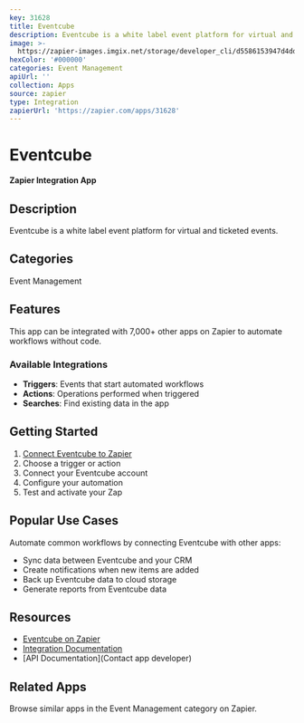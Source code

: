 ```yaml
---
key: 31628
title: Eventcube
description: Eventcube is a white label event platform for virtual and ticketed events.
image: >-
  https://zapier-images.imgix.net/storage/developer_cli/d5586153947d4dda6f75022622f5d8b6.png?auto=format%2Ccompress&ixlib=python-3.0.0&q=50
hexColor: '#000000'
categories: Event Management
apiUrl: ''
collection: Apps
source: zapier
type: Integration
zapierUrl: 'https://zapier.com/apps/31628'
---
```

# Eventcube

**Zapier Integration App**

## Description

Eventcube is a white label event platform for virtual and ticketed events.

## Categories

Event Management

## Features

This app can be integrated with 7,000+ other apps on Zapier to automate workflows without code.

### Available Integrations

- **Triggers**: Events that start automated workflows
- **Actions**: Operations performed when triggered
- **Searches**: Find existing data in the app

## Getting Started

1. [Connect Eventcube to Zapier](https://zapier.com/apps/31628)
2. Choose a trigger or action
3. Connect your Eventcube account
4. Configure your automation
5. Test and activate your Zap

## Popular Use Cases

Automate common workflows by connecting Eventcube with other apps:

- Sync data between Eventcube and your CRM
- Create notifications when new items are added
- Back up Eventcube data to cloud storage
- Generate reports from Eventcube data

## Resources

- [Eventcube on Zapier](https://zapier.com/apps/31628)
- [Integration Documentation](https://zapier.com/apps/31628/integrations)
- [API Documentation](Contact app developer)

## Related Apps

Browse similar apps in the Event Management category on Zapier.
